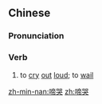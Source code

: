 ==Chinese==
{{zh-forms}}

===Pronunciation===
{{zh-pron
|m=tíkū
|c=tai4 huk1
|mn=thî-khàu/qz,xm,zz:thê-khok
|cat=v
}}

===Verb===
{{zh-verb}}

# to [[cry]] [[out]] [[loud]]; to [[wail]]

[[zh-min-nan:啼哭]]
[[zh:啼哭]]